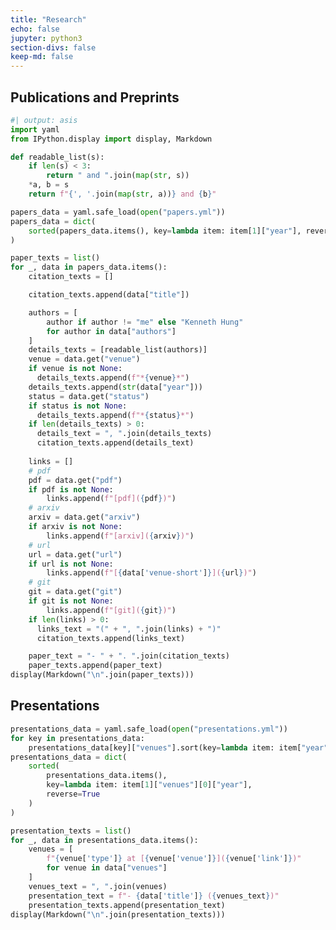 ```yaml
---
title: "Research"
echo: false
jupyter: python3
section-divs: false
keep-md: false
---
```


## Publications and Preprints

```python
#| output: asis
import yaml
from IPython.display import display, Markdown

def readable_list(s):
    if len(s) < 3:
        return " and ".join(map(str, s))
    *a, b = s
    return f"{', '.join(map(str, a))} and {b}"

papers_data = yaml.safe_load(open("papers.yml"))
papers_data = dict(
    sorted(papers_data.items(), key=lambda item: item[1]["year"], reverse=True)
)

paper_texts = list()
for _, data in papers_data.items():
    citation_texts = []

    citation_texts.append(data["title"])

    authors = [
        author if author != "me" else "Kenneth Hung"
        for author in data["authors"]
    ]
    details_texts = [readable_list(authors)]
    venue = data.get("venue")
    if venue is not None:
      details_texts.append(f"*{venue}*")
    details_texts.append(str(data["year"]))
    status = data.get("status")
    if status is not None:
      details_texts.append(f"*{status}*")
    if len(details_texts) > 0:
      details_text = ", ".join(details_texts)
      citation_texts.append(details_text)
    
    links = []
    # pdf
    pdf = data.get("pdf")
    if pdf is not None:
        links.append(f"[pdf]({pdf})")
    # arxiv
    arxiv = data.get("arxiv")
    if arxiv is not None:
        links.append(f"[arxiv]({arxiv})")
    # url
    url = data.get("url")
    if url is not None:
        links.append(f"[{data['venue-short']}]({url})")
    # git
    git = data.get("git")
    if git is not None:
        links.append(f"[git]({git})")
    if len(links) > 0:
      links_text = "(" + ", ".join(links) + ")"
      citation_texts.append(links_text)

    paper_text = "- " + ". ".join(citation_texts)
    paper_texts.append(paper_text)
display(Markdown("\n".join(paper_texts)))
```

## Presentations

```python
presentations_data = yaml.safe_load(open("presentations.yml"))
for key in presentations_data:
    presentations_data[key]["venues"].sort(key=lambda item: item["year"], reverse=True)
presentations_data = dict(
    sorted(
        presentations_data.items(),
        key=lambda item: item[1]["venues"][0]["year"],
        reverse=True
    )
)

presentation_texts = list()
for _, data in presentations_data.items():
    venues = [
        f"{venue['type']} at [{venue['venue']}]({venue['link']})"
        for venue in data["venues"]
    ]
    venues_text = ", ".join(venues)
    presentation_text = f"- {data['title']} ({venues_text})"
    presentation_texts.append(presentation_text)
display(Markdown("\n".join(presentation_texts)))
```